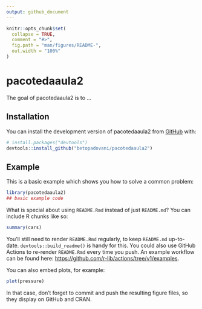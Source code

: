 ```yaml
---
output: github_document
---
```


<!-- README.md is generated from README.Rmd. Please edit that file -->

```r
knitr::opts_chunk$set(
  collapse = TRUE,
  comment = "#>",
  fig.path = "man/figures/README-",
  out.width = "100%"
)
```

# pacotedaaula2

<!-- badges: start -->
<!-- badges: end -->

The goal of pacotedaaula2 is to ...

## Installation

You can install the development version of pacotedaaula2 from [GitHub](https://github.com/) with:

``` r
# install.packages("devtools")
devtools::install_github("betopadovani/pacotedaaula2")
```

## Example

This is a basic example which shows you how to solve a common problem:

```r
library(pacotedaaula2)
## basic example code
```

What is special about using `README.Rmd` instead of just `README.md`? You can include R chunks like so:

```r
summary(cars)
```

You'll still need to render `README.Rmd` regularly, to keep `README.md` up-to-date. `devtools::build_readme()` is handy for this. You could also use GitHub Actions to re-render `README.Rmd` every time you push. An example workflow can be found here: <https://github.com/r-lib/actions/tree/v1/examples>.

You can also embed plots, for example:

```r
plot(pressure)
```

In that case, don't forget to commit and push the resulting figure files, so they display on GitHub and CRAN.
